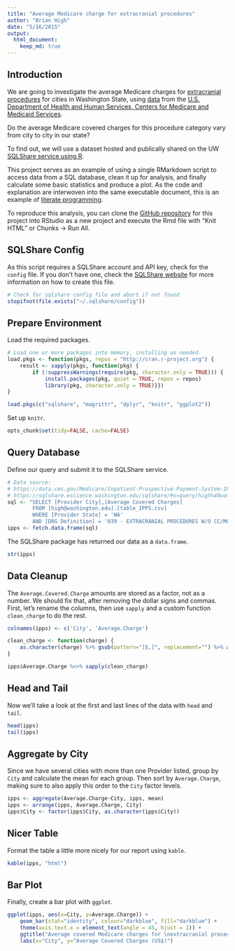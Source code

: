 ```yaml
---
title: "Average Medicare charge for extracranial procedures"
author: "Brian High"
date: "5/16/2015"
output:
  html_document:
    keep_md: true
---
```


Introduction
------------

We are going to investigate the average Medicare charges for 
[extracranial procedures](https://www.cms.gov/icd10manual/fullcode_cms/P0054.html) 
for cities in Washington State, using 
[data](https://data.cms.gov/Medicare/Inpatient-Prospective-Payment-System-IPPS-Provider/97k6-zzx3) from the 
[U.S. Department of Health and Human Services, Centers for Medicare and Medicaid Services](http://www.cms.gov/).

Do the average Medicare covered charges for this procedure category vary from 
city to city in our state? 

To find out, we will use a dataset hosted and publically shared on the 
UW [SQLShare service using R](http://escience.washington.edu/get-help-now/accessing-sqlshare-r).

This project serves as an example of using a single RMarkdown script to access
data from a SQL database, clean it up for analysis, and finally calculate 
some basic statistics and produce a plot. As the code and explanation are 
interwoven into the same executable document, this is an example of 
[literate programming](http://en.wikipedia.org/wiki/Literate_programming).

To reproduce this analysis, you can clone the 
[GitHub repository](https://github.com/brianhigh/medicare-ipps) for this
project into RStudio as a new project and execute the Rmd file with 
"Knit HTML" or Chunks -> Run All.

SQLShare Config
---------------

As this script requires a SQLShare account and API key, check for the 
`config` file. If you don't have one, check the 
[SQLShare website](http://escience.washington.edu/get-help-now/accessing-sqlshare-r) 
for more information on how to create this file.

```r
# Check for sqlshare config file and abort if not found
stopifnot(file.exists("~/.sqlshare/config"))
```

Prepare Environment
-------------------

Load the required packages.

```r
# Load one or more packages into memory, installing as needed.
load.pkgs <- function(pkgs, repos = "http://cran.r-project.org") {
    result <- sapply(pkgs, function(pkg) { 
        if (!suppressWarnings(require(pkg, character.only = TRUE))) {
            install.packages(pkg, quiet = TRUE, repos = repos)
            library(pkg, character.only = TRUE)}})
}

load.pkgs(c("sqlshare", "magrittr", "dplyr", "knitr", "ggplot2"))
```

Set up `knitr`.

```r
opts_chunk$set(tidy=FALSE, cache=FALSE)
```

Query Database
--------------

Define our query and submit it to the SQLShare service.

```r
# Data source: 
# https://data.cms.gov/Medicare/Inpatient-Prospective-Payment-System-IPPS-Provider/97k6-zzx3
# https://sqlshare.escience.washington.edu/sqlshare/#s=query/high%40washington.edu/IPPS.csv
sql <- "SELECT [Provider City],[Average Covered Charges] 
        FROM [high@washington.edu].[table_IPPS.csv] 
        WHERE [Provider State] = 'WA' 
        AND [DRG Definition] = '039 - EXTRACRANIAL PROCEDURES W/O CC/MCC'"
ipps <- fetch.data.frame(sql)
```

The SQLShare package has returned our data as a `data.frame`. 

```r
str(ipps)
```

Data Cleanup
------------

The `Average.Covered.Charge` amounts are stored as a factor, not as a number. We 
should fix that, after removing the dollar signs and commas. First, let's rename 
the columns, then use `sapply` and a custom function `clean_charge` to do the 
rest.

```r
colnames(ipps) <- c('City', 'Average.Charge')

clean_charge <- function(charge) {
    as.character(charge) %>% gsub(pattern="[$,]", replacement="") %>% as.numeric
}

ipps$Average.Charge %<>% sapply(clean_charge)
```

Head and Tail
-------------

Now we'll take a look at the first and last lines of the data with `head` 
and `tail`.

```r
head(ipps)
tail(ipps)
```

Aggregate by City
-----------------

Since we have several cities with more than one Provider listed, group by 
`City` and calculate the mean for each group. Then sort by `Average.Charge`, 
making sure to also apply this order to the `City` factor levels.

```r
ipps <- aggregate(Average.Charge~City, ipps, mean)
ipps <- arrange(ipps, Average.Charge, City)
ipps$City <- factor(ipps$City, as.character(ipps$City))
```

Nicer Table
-----------

Format the table a little more nicely for our report using `kable`.

```r
kable(ipps, "html")
```

Bar Plot
--------

Finally, create a bar plot with `ggplot`.

```r
ggplot(ipps, aes(x=City, y=Average.Charge)) +
    geom_bar(stat="identity", colour="darkblue", fill="darkblue") +  
    theme(axis.text.x = element_text(angle = 45, hjust = 1)) + 
    ggtitle("Average covered Medicare charges for \nextracranial procedures in WA") +
    labs(x="City", y="Average Covered Charges (US$)")
```